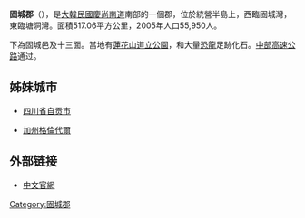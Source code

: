 {{Otheruses|subject=[[韓國|韓國]][[慶尚南道|慶尚南道]]的固城郡|other=諺文寫法相同的[[韓國|韓國]]及[[朝鮮|朝鮮]][[江原道|江原道]]的郡|高城郡}}
{{Infobox Settlement
| name                    = 固城郡
| native_name             = 고성군
| native_name_lang        = 韓語
| translit_lang1          = [[韓語|韓語]] 
| settlement_type         = [[韓國行政區劃|道轄郡]]
| translit_lang1_type1    = [[諺文|諺文]]
| translit_lang1_info1    = 고성군
| translit_lang1_type2    = [[朝鮮漢字|漢字]]
| translit_lang1_info2    = 固城郡
| translit_lang1_type3    = [[文化观光部2000年式|文化观光部2000年式]]
| translit_lang1_info3    = Goseong-gun
| translit_lang1_type4    = [[馬科恩-賴肖爾表記法|馬科恩-賴肖爾表記法]]
| translit_lang1_info4    = Kosŏng-gun
| image_skyline           = Baedun Bus Terminal.JPG
| image_caption           = 背屯轉運站
| image_flag              = Flag of Goseong, South Gyeongsang.svg
| image_map               = South Gyeongsang-Goseong.svg
| map_caption             = 固城郡在韓國及慶尚南道的位置
| subdivision_type        = 國家
| subdivision_name        = {{ROK}}
| subdivision_type1       = [[朝鮮地區|地區]]
| subdivision_name1       = [[嶺南地方|嶺南地方]]
| subdivision_type2       = 省份
| subdivision_name2       = [[慶尚南道|慶尚南道]]
| population_blank1_title = 方言
| population_blank1       = [[慶尚方言|慶尚方言]]
| area_total_km2          = 517.06
| population_as_of        = 2008
| population_total        = 55,950
| population_density_km2  = 108.2
| parts_type              = 行政區劃
| parts                   = 1邑、13[[面_(行政區劃)|面]]
}}
'''固城郡'''（{{kor|諺=고성군|漢=固城郡|羅=Goseong gun|f=y}}），是[[大韓民國|大韓民國]][[慶尚南道|慶尚南道]]南部的一個郡，位於統營半島上，西臨固城灣，東臨塘洞灣。面積517.06平方公里，2005年人口55,950人。

下為固城邑及十三面。當地有[[蓮花山道立公園|蓮花山道立公園]]，和大量[[恐龍|恐龍]]足跡化石。[[中部高速公路|中部高速公路]]通过。

==姊妹城市==
* {{PRC}}[[四川省|四川省]][[自贡市|自贡市]]
* {{USA}}[[加州|加州]][[格倫代爾_(加利福尼亞州)|格倫代爾]]

==外部链接==
* [http://chi.goseong.go.kr/index.asp 中文官網]{{dead link|date=2017年12月 |bot=InternetArchiveBot |fix-attempted=yes }}

{{慶尚南道行政區劃}}

{{DEFAULTSORT:Goseong-gun}}
[[Category:固城郡|Category:固城郡]]